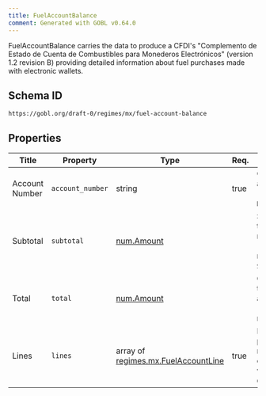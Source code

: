 ```yaml
---
title: FuelAccountBalance
comment: Generated with GOBL v0.64.0
---
```


FuelAccountBalance carries the data to produce a CFDI's "Complemento de Estado de Cuenta de Combustibles para Monederos Electrónicos" (version 1.2 revision B) providing detailed information about fuel purchases made with electronic wallets.

## Schema ID

`https://gobl.org/draft-0/regimes/mx/fuel-account-balance`

## Properties

| Title          | Property         | Type                                                                         | Req. | Description                                                                        |
|----------------|------------------|------------------------------------------------------------------------------|------|------------------------------------------------------------------------------------|
| Account Number | `account_number` | string                                                                       | true | Customer's account number (maps to `NumeroDeCuenta`).                              |
| Subtotal       | `subtotal`       | [num.Amount](/draft-0/num/amount)                                            |      | Sum of all line totals (i.e. taxes not included) (calculated, maps to `SubTotal`). |
| Total          | `total`          | [num.Amount](/draft-0/num/amount)                                            |      | Grand total after taxes have been applied (calculated, maps to `Total`).           |
| Lines          | `lines`          | array of [regimes.mx.FuelAccountLine](/draft-0/regimes/mx/fuel_account_line) | true | List of fuel purchases made with the customer's e-wallets (maps to `Conceptos`).   |

